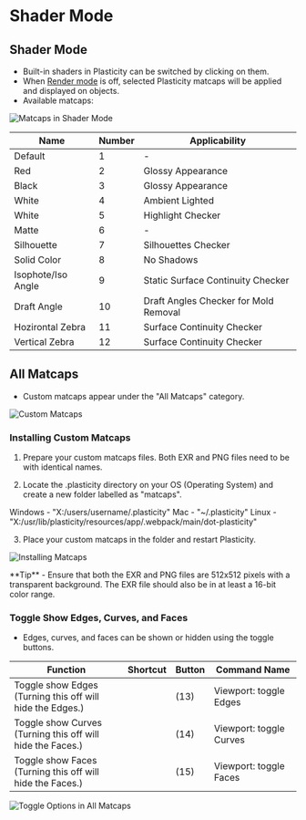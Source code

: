 
# Shader Mode

## Shader Mode
- Built-in shaders in Plasticity can be switched by clicking on them.
- When [Render mode](/view-mode) is off, selected Plasticity matcaps will be applied and displayed on objects.
- Available matcaps:

![Matcaps in Shader Mode](/img/shader-mode-preview.png)

| Name | Number | Applicability |
| ---- | ------ | ------------- |
| Default|   1    | - |
| Red    |   2    |   Glossy Appearance    |
| Black  |  3     |  Glossy Appearance     |
| White  |    4   |   Ambient Lighted      |
| White  |   5    |  Highlight Checker     |
| Matte |   6    |  -     |
| Silhouette     |  7     |  Silhouettes Checker  |
| Solid Color    |  8     |  No Shadows     |
| Isophote/Iso Angle   |   9     |   Static Surface Continuity Checker         |
| Draft Angle          |   10    | Draft Angles Checker for Mold Removal       |
| Hozirontal Zebra     |  11     |   Surface Continuity Checker                |
| Vertical Zebra       |  12     |  Surface Continuity Checker                 |



## All Matcaps
- Custom matcaps appear under the "All Matcaps" category.

![Custom Matcaps](/img/custom-matcaps-preview.png)

### Installing Custom Matcaps

1. Prepare your custom matcaps files. Both EXR and PNG files need to be with identical names.

2. Locate the .plasticity directory on your OS (Operating System) and create a new folder labelled as "matcaps".

Windows - "X:/users/username/.plasticity"
Mac - "~/.plasticity"
Linux -"X:/usr/lib/plasticity/resources/app/.webpack/main/dot-plasticity"

3. Place your custom matcaps in the folder and restart Plasticity.

![Installing Matcaps](/img/installing-matcaps-preview.png)

<Callout type="info" emoji="💡">
**Tip**     
- Ensure that both the EXR and PNG files are 512x512 pixels with a transparent background. The EXR file should also be in at least a 16-bit color range.
</Callout>

### Toggle Show Edges, Curves, and Faces

- Edges, curves, and faces can be shown or hidden using the toggle buttons.

| Function                                                      | Shortcut | Button | Command Name           |
| ------------------------------------------------------------- | ------- | ------ | ---------------------- |
| Toggle show Edges <br />(Turning this off will hide the Edges.) |         | (13)   | Viewport: toggle Edges |
| Toggle show Curves <br />(Turning this off will hide the Faces.) |         | (14)   | Viewport: toggle Curves |
| Toggle show Faces <br />(Turning this off will hide the Faces.) |         | (15)   | Viewport: toggle Faces |

![Toggle Options in All Matcaps](/img/toggle-edges-curves-faces.png) 

